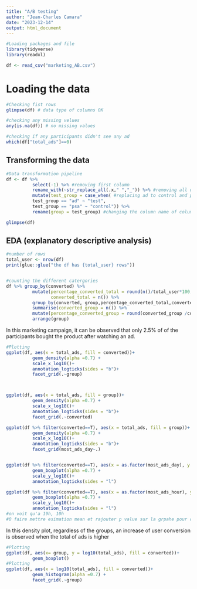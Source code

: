 ```yaml
---
title: "A/B testing"
author: "Jean-Charles Camara"
date: "2023-12-14"
output: html_document
---
```


```r
#Loading packages and file
library(tidyverse)
library(readxl)

df <- read_csv("marketing_AB.csv")

```

# Loading the data

```r
#Checking fist rows
glimpse(df) # data type of columns OK

#checking any missing velues
any(is.na(df)) # no missing values

#checking if any participants didn't see any ad
which(df["total_ads"]==0)
```

## Transforming the data 


```r

#Data transformation pipeline
df <- df %>% 
          select(-1) %>% #removing first column
          rename_with(~str_replace_all(.x," ","_")) %>% #removing all underscores
          mutate(test_group = case_when( #replacing ad to control and psa to control
          test_group == "ad" ~ "test",
          test_group == "psa" ~ "control")) %>% 
          rename(group = test_group) #changing the column name of column test_group to test

glimpse(df)
```

## EDA (explanatory descriptive analysis)

```r
#number of rows
total_user <- nrow(df)
print(glue::glue("the df has {total_user} rows"))


#counting the different catergories
df %>% group_by(converted) %>%
          mutate(percentage_converted_total = round(n()/total_user*100,1),
                 converted_total = n()) %>%
          group_by(converted, group,percentage_converted_total,converted_total)%>%
          summarise(converted_group = n()) %>%
          mutate(percentage_converted_group = round(converted_group /converted_total*100,1)) %>%
          arrange(group)
```

In this marketing campaign, it can be observed that only 2.5% of of the participants bought the product after watching an ad.

```r
#Plotting
ggplot(df, aes(x = total_ads, fill = converted))+
          geom_density(alpha =0.7) +
          scale_x_log10()+
          annotation_logticks(sides = "b")+
          facet_grid(.~group)



ggplot(df, aes(x = total_ads, fill = group))+
          geom_density(alpha =0.7) +
          scale_x_log10()+
          annotation_logticks(sides = "b")+
          facet_grid(.~converted) 

ggplot(df %>% filter(converted==T), aes(x = total_ads, fill = group))+
          geom_density(alpha =0.7) +
          scale_x_log10()+
          annotation_logticks(sides = "b")+
          facet_grid(most_ads_day~.) 


ggplot(df %>% filter(converted==T), aes(x = as.factor(most_ads_day), y = total_ads, color = group))+
          geom_boxplot(alpha =0.7) +
          scale_y_log10()+
          annotation_logticks(sides = "l")

ggplot(df %>% filter(converted==T), aes(x = as.factor(most_ads_hour), y = total_ads, color = group))+
          geom_boxplot(alpha =0.7) +
          scale_y_log10()+
          annotation_logticks(sides = "l")
#on voit qu'a 19h, 10h
#0 faire mettre esimation mean et rajouter p value sur la grpahe pour comparaison par paire!

```

In this density plot, regardless of the groups, an increase of user conversion is observed when the total of ads is higher

```r


#Plotting
ggplot(df, aes(x= group, y = log10(total_ads), fill = converted))+
          geom_boxplot() 
#Plotting
ggplot(df, aes(x = log10(total_ads), fill = converted))+
          geom_histogram(alpha =0.7) +
          facet_grid(.~group)

```

